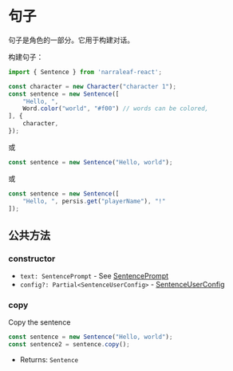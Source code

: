 
# 句子

句子是角色的一部分。它用于构建对话。

构建句子：

```ts
import { Sentence } from 'narraleaf-react';

const character = new Character("character 1");
const sentence = new Sentence([
    "Hello, ",
    Word.color("world", "#f00") // words can be colored,
], {
    character,
});
```

或

```ts
const sentence = new Sentence("Hello, world");
```

或

```ts
const sentence = new Sentence([
    "Hello, ", persis.get("playerName"), "!"
]);

```

## 公共方法

### constructor

<Steps>

- `text: SentencePrompt` - See [SentencePrompt](../../types/SentencePrompt)
- `config?: Partial<SentenceUserConfig>` - [SentenceUserConfig](../../types/SentenceConfig#SentenceUserConfig)

</Steps>

### copy

<Steps>

Copy the sentence

```ts
const sentence = new Sentence("Hello, world");
const sentence2 = sentence.copy();
```

- Returns: `Sentence`

</Steps>

